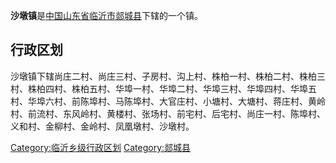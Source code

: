 '''沙墩镇'''是[[中华人民共和国|中国]][[山东省|山东省]][[临沂市|临沂市]][[郯城县|郯城县]]下辖的一个镇。

== 行政区划 ==

沙墩镇下辖尚庄二村、尚庄三村、子房村、沟上村、株柏一村、株柏二村、株柏三村、株柏四村、株柏五村、华埠一村、华埠二村、华埠三村、华埠四村、华埠五村、华埠六村、前陈埠村、马陈埠村、大官庄村、小塘村、大塘村、蒋庄村、黄岭村、前流村、东风岭村、黄楼村、张场村、前宅村、后宅村、尚庄一村、陈埠村、义和村、金柳村、金岭村、凤凰墩村、沙墩村。

{{山东小作品}}
{{郯城县行政区划}}

[[Category:临沂乡级行政区划|Category:临沂乡级行政区划]]
[[Category:郯城县|Category:郯城县]]